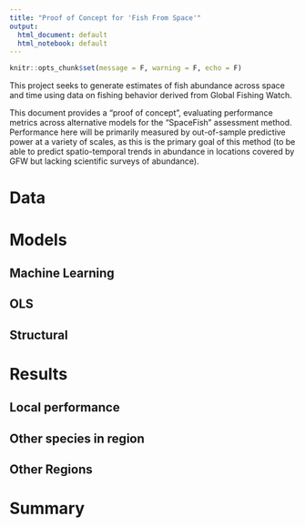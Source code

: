 ```yaml
---
title: "Proof of Concept for 'Fish From Space'"
output:
  html_document: default
  html_notebook: default
---
```


```r
knitr::opts_chunk$set(message = F, warning = F, echo = F)
```

This project seeks to generate estimates of fish abundance across space and time using data on fishing behavior derived from Global Fishing Watch. 

This document provides a "proof of concept", evaluating performance metrics across alternative models for the "SpaceFish" assessment method. Performance here will be primarily measured by out-of-sample predictive power at a variety of scales, as this is the primary goal of this method (to be able to predict spatio-temporal trends in abundance in locations covered by GFW but lacking scientific surveys of abundance). 

# Data

# Models

## Machine Learning

## OLS

## Structural 

# Results 

## Local performance

## Other species in region

## Other Regions

# Summary





